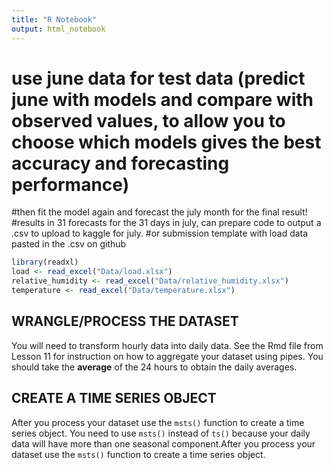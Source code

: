 ```yaml
---
title: "R Notebook"
output: html_notebook
---
```


# use june data for test data (predict june with models and compare with observed values, to allow you to choose which models gives the best accuracy and forecasting performance)
#then fit the model again and forecast the july month for the final result! 
#results in 31 forecasts for the 31 days in july, can prepare code to output a .csv to upload to kaggle for july. 
#or submission template with load data pasted in the .csv on github 


```r
library(readxl)
load <- read_excel("Data/load.xlsx")
relative_humidity <- read_excel("Data/relative_humidity.xlsx")
temperature <- read_excel("Data/temperature.xlsx")
```

## WRANGLE/PROCESS THE DATASET

You will need to transform hourly data into daily data. See the Rmd file from Lesson 11 for instruction on how to aggregate your dataset using pipes. You should take the **average** of the 24 hours to obtain the daily averages.

## CREATE A TIME SERIES OBJECT

After you process your dataset use the `msts()` function to create a time series object. You need to use `msts()` instead of `ts()` because your daily data will have more than one seasonal component.After you process your dataset use the `msts()` function to create a time series object.
